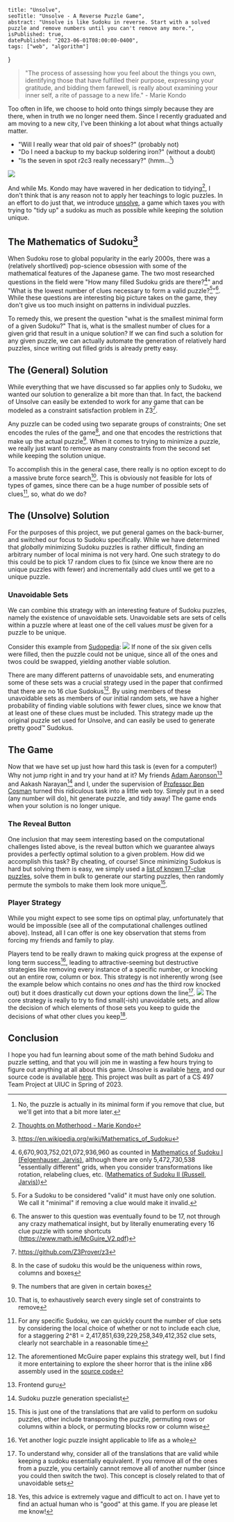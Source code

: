    title: "Unsolve",
    seoTitle: "Unsolve - A Reverse Puzzle Game",
    abstract: "Unsolve is like Sudoku in reverse. Start with a solved puzzle and remove numbers until you can't remove any more.",
    isPublished: true,
    datePublished: "2023-06-01T08:00:00-0400",
    tags: ["web", "algorithm"]
}

> "The process of assessing how you feel about the things you own, identifying those that have fulfilled their purpose, expressing your gratitude, and bidding them farewell, is really about examining your inner self, a rite of passage to a new life."
>  \- Marie Kondo

Too often in life, we choose to hold onto things simply because they are there, when in truth we no longer need them. Since I recently graduated and am moving to a new city, I've been thinking a lot about what things actually matter. 
- "Will I really wear that old pair of shoes?" (probably not)
- "Do I need a backup to my backup soldering iron?" (without a doubt)
- "Is the seven in spot r2c3 really necessary?" (hmm...[^1])
<img src={puz1}/>

And while Ms. Kondo may have wavered in her dedication to tidying[^2], I don't think that is any reason not to apply her teachings to logic puzzles. In an effort to do just that, we introduce [unsolve](https://unsolve.aidanglickman.com/), a game which taxes you with trying to "tidy up" a sudoku as much as possible while keeping the solution unique.

## The Mathematics of Sudoku[^3]
When Sudoku rose to global popularity in the early 2000s, there was a (relatively shortlived) pop-science obsession with some of the mathematical features of the Japanese game. The two most researched questions in the field were "How many filled Sudoku grids are there?[^4]" and "What is the lowest number of clues necessary to form a valid puzzle?[^5]"[^6]. While these questions are interesting big picture takes on the game, they don't give us too much insight on patterns in individual puzzles.

To remedy this, we present the question "what is the smallest minimal form of a given Sudoku?" That is, what is the smallest number of clues for a given grid that result in a unique solution? If we can find such a solution for any given puzzle, we can actually automate the generation of relatively hard puzzles, since writing out filled grids is already pretty easy.

## The (General) Solution
While everything that we have discussed so far applies only to Sudoku, we wanted our solution to generalize a bit more than that. In fact, the backend of Unsolve can easily be extended to work for any game that can be modeled as a constraint satisfaction problem in Z3[^7].

Any puzzle can be coded using two separate groups of constraints; One set encodes the rules of the game[^8], and one that encodes the restrictions that make up the actual puzzle[^9]. When it comes to trying to minimize a puzzle, we really just want to remove as many constraints from the second set while keeping the solution unique.

To accomplish this in the general case, there really is no option except to do a massive brute force search[^10]. This is obviously not feasible for lots of types of games, since there can be a huge number of possible sets of clues[^11], so, what do we do?

## The (Unsolve) Solution
For the purposes of this project, we put general games on the back-burner, and switched our focus to Sudoku specifically. While we have determined that *globally* minimizing Sudoku puzzles is rather difficult, finding an arbitrary number of local minima is not very hard. One such strategy to do this could be to pick 17 random clues to fix (since we know there are no unique puzzles with fewer) and incrementally add clues until we get to a unique puzzle. 


### Unavoidable Sets
We can combine this strategy with an interesting feature of Sudoku puzzles, namely the existence of unavoidable sets. Unavoidable sets are sets of cells within a puzzle where at least one of the cell values *must* be given for a puzzle to be unique.

Consider this example from [Sudopedia](https://www.sudopedia.org/wiki/Unavoidable_Set):
<img src={unavoidable}/>
If none of the six given cells were filled, then the puzzle could not be unique, since all of the ones and twos could be swapped, yielding another viable solution.

There are many different patterns of unavoidable sets, and enumerating some of these sets was a crucial strategy used in the paper that confirmed that there are no 16 clue Sudokus[^12]. By using members of these unavoidable sets as members of our initial random sets, we have a higher probability of finding viable solutions with fewer clues, since we know that at least one of these clues must be included. This strategy made up the original puzzle set used for Unsolve, and can easily be used to generate pretty good™️ Sudokus.

## The Game
Now that we have set up just how hard this task is (even for a computer!) Why not jump right in and try your hand at it? My friends [Adam Aaronson](https://aaronson.org)[^13] and Aakash Narayan[^14] and I, under the supervision of [Professor Ben Cosman](https://cs.illinois.edu/about/people/department-faculty/bcosman) turned this ridiculous task into a little web toy. Simply put in a seed (any number will do), hit generate puzzle, and tidy away! The game ends when your solution is no longer unique.

### The Reveal Button
One inclusion that may seem interesting based on the computational challenges listed above, is the reveal button which we guarantee always provides a perfectly optimal solution to a given problem. How did we accomplish this task? By cheating, of course! Since minimizing Sudokus is hard but solving them is easy, we simply used a [list of known 17-clue puzzles](https://web.archive.org/web/20120722180233/http://mapleta.maths.uwa.edu.au/~gordon/sudokumin.php), solve them in bulk to generate our starting puzzles, then randomly permute the symbols to make them look more unique[^15].

### Player Strategy
While you might expect to see some tips on optimal play, unfortunately that would be impossible (see all of the computational challenges outlined above). Instead, all I can offer is one key observation that stems from forcing my friends and family to play. 

Players tend to be really drawn to making quick progress at the expense of long term success[^16], leading to attractive-seeming but destructive strategies like removing every instance of a specific number, or knocking out an entire row, column or box. This strategy is not inherently wrong (see the example below which contains no ones *and* has the third row knocked out) but it does drastically cut down your options down the line[^17].
<img src={badstrat}/>
The core strategy is really to try to find small(-ish) unavoidable sets, and allow the decision of which elements of those sets you keep to guide the decisions of what other clues you keep[^18].

## Conclusion
I hope you had fun learning about some of the math behind Sudoku and puzzle setting, and that you will join me in wasting a few hours trying to figure out anything at all about this game. Unsolve is available [here](https://unsolve.aidanglickman.com), and our source code is available [here](https://github.com/AidanGlickman/unsolve). This project was built as part of a CS 497 Team Project at UIUC in Spring of 2023.

[^1]: No, the puzzle is actually in its minimal form if you remove that clue, but we'll get into that a bit more later.
[^2]: [Thoughts on Motherhood - Marie Kondo](https://web.archive.org/web/20200513012021/https://konmari.com/marie-kondo-thoughts-on-motherhood/)
[^3]: https://en.wikipedia.org/wiki/Mathematics_of_Sudoku
[^4]: 6,670,903,752,021,072,936,960 as counted in [Mathematics of Sudoku I (Felgenhauser, Jarvis)](https://web.archive.org/web/20060503163556/http://www.afjarvis.staff.shef.ac.uk/sudoku/felgenhauer_jarvis_spec1.pdf), although there are only 5,472,730,538 "essentially different" grids, when you consider transformations like rotation, relabeling clues, etc. ([Mathematics of Sudoku II (Russell, Jarvis)](https://web.archive.org/web/20060615022756/http://www.afjarvis.staff.shef.ac.uk/sudoku/russell_jarvis_spec2.pdf))
[^5]: For a Sudoku to be considered "valid" it must have only one solution. We call it "minimal" if removing a clue would make it invalid.
[^6]: The answer to this question was eventually found to be 17, not through any crazy mathematical insight, but by literally enumerating every 16 clue puzzle with some shortcuts (https://www.math.ie/McGuire_V2.pdf)
[^7]: https://github.com/Z3Prover/z3
[^8]: In the case of sudoku this would be the uniqueness within rows, columns and boxes
[^9]: The numbers that are given in certain boxes
[^10]: That is, to exhaustively search every single set of constraints to remove
[^11]: For any specific Sudoku, we can quickly count the number of clue sets by considering the local choice of whether or not to include  each clue, for a staggering 2^81 = 2,417,851,639,229,258,349,412,352 clue sets, clearly not searchable in a reasonable time
[^12]: The aforementioned McGuire paper explains this strategy well, but I find it more entertaining to explore the sheer horror that is the inline x86 assembly used in the [source code](https://www.math.ie/checker.html)
[^13]: Frontend guru
[^14]: Sudoku puzzle generation specialist
[^15]: This is just one of the translations that are valid to perform on sudoku puzzles, other include transposing the puzzle, permuting rows or columns within a block, or permuting blocks row or column wise
[^16]: Yet another logic puzzle insight applicable to life as a whole
[^17]: To understand why, consider all of the translations that are valid while keeping a sudoku essentially equivalent. If you remove all of the ones from a puzzle, you certainly cannot remove all of another number (since you could then switch the two). This concept is closely related to that of unavoidable sets
[^18]: Yes, this advice is extremely vague and difficult to act on. I have yet to find an actual human who is "good" at this game. If you are please let me know!
